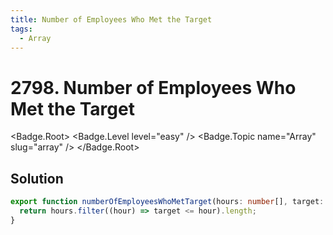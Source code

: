 ```yaml
---
title: Number of Employees Who Met the Target
tags:
  - Array
---
```


# 2798. Number of Employees Who Met the Target

<Badge.Root>
  <Badge.Level level="easy" />
  <Badge.Topic name="Array" slug="array" />
</Badge.Root>

## Solution

```typescript filename="solution.ts" copy
export function numberOfEmployeesWhoMetTarget(hours: number[], target: number): number {
  return hours.filter((hour) => target <= hour).length;
}
```

<ProblemLink
  codingSite="leetcode"
  href="https://leetcode.com/problems/number-of-employees-who-met-the-target"
  title="Number of Employees Who Met the Target"
/>
